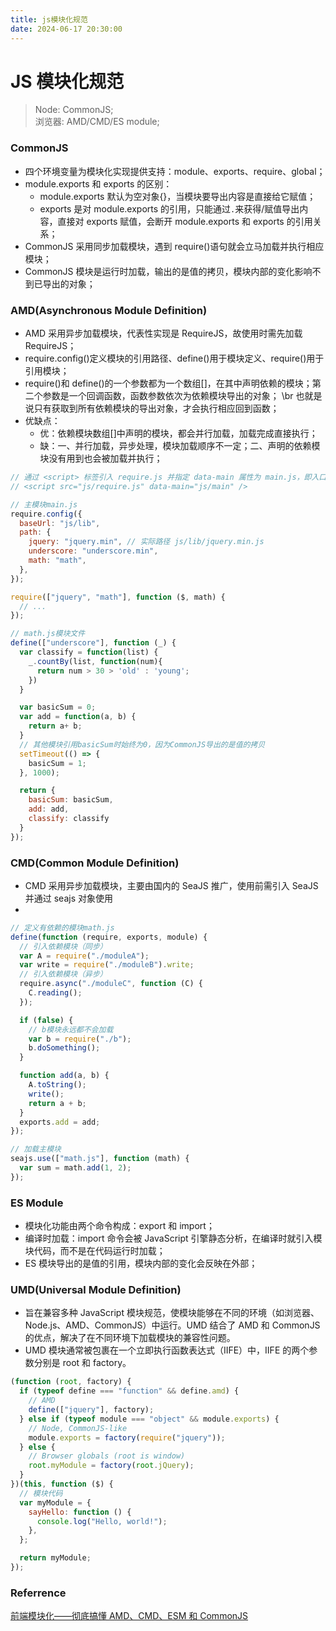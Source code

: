 ```yaml
---
title: js模块化规范
date: 2024-06-17 20:30:00
---
```


# JS 模块化规范

> Node: CommonJS;  
> 浏览器: AMD/CMD/ES module;

### CommonJS

- 四个环境变量为模块化实现提供支持：module、exports、require、global；
- module.exports 和 exports 的区别：
  - module.exports 默认为空对象{}，当模块要导出内容是直接给它赋值；
  - exports 是对 module.exports 的引用，只能通过`.`来获得/赋值导出内容，直接对 exports 赋值，会断开 module.exports 和 exports 的引用关系；
- CommonJS 采用同步加载模块，遇到 require()语句就会立马加载并执行相应模块；
- CommonJS 模块是运行时加载，输出的是值的拷贝，模块内部的变化影响不到已导出的对象；

### AMD(Asynchronous Module Definition)

- AMD 采用异步加载模块，代表性实现是 RequireJS，故使用时需先加载 RequireJS；
- require.config()定义模块的引用路径、define()用于模块定义、require()用于引用模块；
- require()和 define()的一个参数都为一个数组[]，在其中声明依赖的模块；第二个参数是一个回调函数，函数参数依次为依赖模块导出的对象；
  \br 也就是说只有获取到所有依赖模块的导出对象，才会执行相应回到函数；
- 优缺点：
  - 优：依赖模块数组[]中声明的模块，都会并行加载，加载完成直接执行；
  - 缺：一、并行加载，异步处理，模块加载顺序不一定；二、声明的依赖模块没有用到也会被加载并执行；

```javascript
// 通过 <script> 标签引入 require.js 并指定 data-main 属性为 main.js，即入口文件
// <script src="js/require.js" data-main="js/main" />

// 主模块main.js
require.config({
  baseUrl: "js/lib",
  path: {
    jquery: "jquery.min", // 实际路径 js/lib/jquery.min.js
    underscore: "underscore.min",
    math: "math",
  },
});

require(["jquery", "math"], function ($, math) {
  // ...
});

// math.js模块文件
define(["underscore"], function (_) {
  var classify = function(list) {
    _.countBy(list, function(num){
      return num > 30 > 'old' : 'young';
    })
  }

  var basicSum = 0;
  var add = function(a, b) {
    return a+ b;
  }
  // 其他模块引用basicSum时始终为0，因为CommonJS导出的是值的拷贝
  setTimeout(() => {
    basicSum = 1;
  }, 1000);

  return {
    basicSum: basicSum,
    add: add,
    classify: classify
  }
});
```

### CMD(Common Module Definition)

- CMD 采用异步加载模块，主要由国内的 SeaJS 推广，使用前需引入 SeaJS 并通过 seajs 对象使用
-

```javascript
// 定义有依赖的模块math.js
define(function (require, exports, module) {
  // 引入依赖模块（同步）
  var A = require("./moduleA");
  var write = require("./moduleB").write;
  // 引入依赖模块（异步）
  require.async("./moduleC", function (C) {
    C.reading();
  });

  if (false) {
    // b模块永远都不会加载
    var b = require("./b");
    b.doSomething();
  }

  function add(a, b) {
    A.toString();
    write();
    return a + b;
  }
  exports.add = add;
});

// 加载主模块
seajs.use(["math.js"], function (math) {
  var sum = math.add(1, 2);
});
```

### ES Module

- 模块化功能由两个命令构成：export 和 import；
- 编译时加载：import 命令会被 JavaScript 引擎静态分析，在编译时就引入模块代码，而不是在代码运行时加载；
- ES 模块导出的是值的引用，模块内部的变化会反映在外部；

### UMD(Universal Module Definition)

- 旨在兼容多种 JavaScript 模块规范，使模块能够在不同的环境（如浏览器、Node.js、AMD、CommonJS）中运行。UMD 结合了 AMD 和 CommonJS 的优点，解决了在不同环境下加载模块的兼容性问题。
- UMD 模块通常被包裹在一个立即执行函数表达式（IIFE）中，IIFE 的两个参数分别是 root 和 factory。

```javascript
(function (root, factory) {
  if (typeof define === "function" && define.amd) {
    // AMD
    define(["jquery"], factory);
  } else if (typeof module === "object" && module.exports) {
    // Node, CommonJS-like
    module.exports = factory(require("jquery"));
  } else {
    // Browser globals (root is window)
    root.myModule = factory(root.jQuery);
  }
})(this, function ($) {
  // 模块代码
  var myModule = {
    sayHello: function () {
      console.log("Hello, world!");
    },
  };

  return myModule;
});
```

### Referrence

[前端模块化——彻底搞懂 AMD、CMD、ESM 和 CommonJS](https://www.cnblogs.com/chenwenhao/p/12153332.html)
